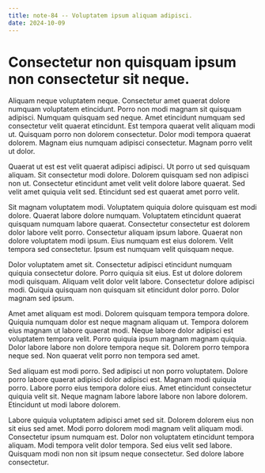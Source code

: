 ```yaml
---
title: note-84 -- Voluptatem ipsum aliquam adipisci.
date: 2024-10-09
---
```


# Consectetur non quisquam ipsum non consectetur sit neque.

Aliquam neque voluptatem neque. Consectetur amet quaerat dolore numquam voluptatem etincidunt. Porro non modi magnam sit
quisquam adipisci. Numquam quisquam sed neque. Amet etincidunt numquam sed consectetur velit quaerat etincidunt. Est
tempora quaerat velit aliquam modi ut. Quisquam porro non dolorem consectetur. Dolor modi tempora quaerat dolorem.
Magnam eius numquam adipisci consectetur. Magnam porro velit ut dolor.

Quaerat ut est est velit quaerat adipisci adipisci. Ut porro ut sed quisquam aliquam. Sit consectetur modi dolore.
Dolorem quisquam sed non adipisci non ut. Consectetur etincidunt amet velit velit dolore labore quaerat. Sed velit amet
quiquia velit sed. Etincidunt sed est quaerat amet porro velit.

Sit magnam voluptatem modi. Voluptatem quiquia dolore quisquam est modi dolore. Quaerat labore dolore numquam.
Voluptatem etincidunt quaerat quisquam numquam labore quaerat. Consectetur consectetur est dolorem dolor labore velit
porro. Consectetur aliquam ipsum labore. Quaerat non dolore voluptatem modi ipsum. Eius numquam est eius dolorem. Velit
tempora sed consectetur. Ipsum est numquam velit quisquam neque.

Dolor voluptatem amet sit. Consectetur adipisci etincidunt numquam quiquia consectetur dolore. Porro quiquia sit eius.
Est ut dolore dolorem modi quisquam. Aliquam velit dolor velit labore. Consectetur dolore adipisci modi. Quiquia
quisquam non quisquam sit etincidunt dolor porro. Dolor magnam sed ipsum.

Amet amet aliquam est modi. Dolorem quisquam tempora tempora dolore. Quiquia numquam dolor est neque magnam aliquam ut.
Tempora dolorem eius magnam ut labore quaerat modi. Neque labore dolor adipisci est voluptatem tempora velit. Porro
quiquia ipsum magnam magnam quiquia. Dolor labore labore non dolore tempora neque sit. Dolorem porro tempora neque sed.
Non quaerat velit porro non tempora sed amet.

Sed aliquam est modi porro. Sed adipisci ut non porro voluptatem. Dolore porro labore quaerat adipisci dolor adipisci
est. Magnam modi quiquia porro. Labore porro eius tempora dolore eius. Amet etincidunt consectetur quiquia velit sit.
Neque magnam labore labore labore non labore dolorem. Etincidunt ut modi labore dolorem.

Labore quiquia voluptatem adipisci amet sed sit. Dolorem dolorem eius non sit eius sed amet. Modi porro dolorem modi
magnam velit aliquam modi. Consectetur ipsum numquam est. Dolor non voluptatem etincidunt tempora aliquam. Modi tempora
velit dolor tempora. Sed eius velit sed labore. Quisquam modi non non sit ipsum neque consectetur. Sed dolore labore
consectetur.
